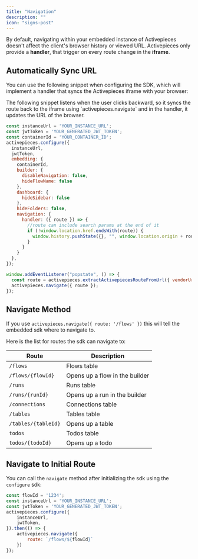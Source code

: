 ```yaml
---
title: "Navigation"
description: ""
icon: "signs-post"
---
```


By default, navigating within your embedded instance of Activepieces doesn't affect the client's browser history or viewed URL. Activepieces only provide a **handler**, that trigger on every route change in the **iframe**.

## Automatically Sync URL 

You can use the following snippet when configuring the SDK, which will implement a handler that syncs the Activepieces iframe with your browser:

<Tip>
The following snippet listens when the user clicks backward, so it syncs the route back to the iframe using `activepieces.navigate` and in the handler, it updates the URL of the browser.
</Tip>

```js
const instanceUrl = 'YOUR_INSTANCE_URL';
const jwtToken = 'YOUR_GENERATED_JWT_TOKEN';
const containerId = 'YOUR_CONTAINER_ID';
activepieces.configure({
  instanceUrl,
  jwtToken,
  embedding: {
    containerId,
    builder: {
      disableNavigation: false,
      hideFlowName: false
    },
    dashboard: {
      hideSidebar: false
    },
    hideFolders: false,
    navigation: {
      handler: ({ route }) => {
        //route can include search params at the end of it
        if (!window.location.href.endsWith(route)) {
          window.history.pushState({}, "", window.location.origin + route);
        }
      }
    }
  },
});

window.addEventListener("popstate", () => {
  const route = activepieces.extractActivepiecesRouteFromUrl({ vendorUrl: window.location.href });
  activepieces.navigate({ route });
});
```

## Navigate Method

If you use `activepieces.navigate({ route: '/flows' })` this will tell the embedded sdk where to navigate to.

Here is the list for routes the sdk can navigate to:

| Route | Description |
| --- | --- |
| `/flows` | Flows table
| `/flows/{flowId}` | Opens up a flow in the builder
| `/runs` | Runs table
| `/runs/{runId}` | Opens up a run in the builder
| `/connections` | Connections table
| `/tables` | Tables table
| `/tables/{tableId}` | Opens up a table
| `todos` | Todos table
| `todos/{todoId}` | Opens up a todo


## Navigate to Initial Route

You can call the `navigate` method after initializing the sdk using the `configure` sdk:

```js
const flowId = '1234';
const instanceUrl = 'YOUR_INSTANCE_URL';
const jwtToken = 'YOUR_GENERATED_JWT_TOKEN';
activepieces.configure({
	instanceUrl,
	jwtToken,
}).then(() => {
	activepieces.navigate({
		route: `/flows/${flowId}`
	})
});
```

